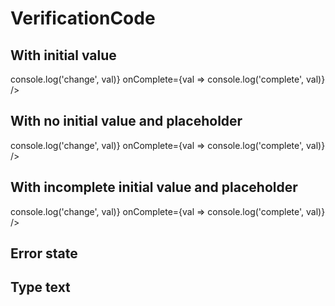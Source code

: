 
<Meta
  title="Components/VerificationCode"
  component={VerificationCode}
/>

# VerificationCode

## With initial value

<Canvas>
  <Story name="initial">
    <VerificationCode
      initialValue="1337"
      inputId="verification-code-input"
      onChange={val => console.log('change', val)}
      onComplete={val => console.log('complete', val)}
    />
  </Story>
</Canvas>

## With no initial value and placeholder

<Canvas>
  <Story name="no-initial">
    <VerificationCode
      placeholder="0000"
      inputId="verification-code-input-no-value"
      onChange={val => console.log('change', val)}
      onComplete={val => console.log('complete', val)}
    />
  </Story>
</Canvas>

## With incomplete initial value and placeholder

<Canvas>
  <Story name="incomplete">
    <VerificationCode
      fields={6}
      initialValue="13"
      placeholder="0037"
      inputId="verification-code-input-incomplete"
      onChange={val => console.log('change', val)}
      onComplete={val => console.log('complete', val)}
    />
  </Story>
</Canvas>

## Error state

<Canvas>
  <Story name="error">
    <VerificationCode inputId="error" initialValue="13" error />
  </Story>
</Canvas>

## Type text

<Canvas>
  <Story name="type-text">
    <VerificationCode type="text" initialValue="13" />
  </Story>
</Canvas>
